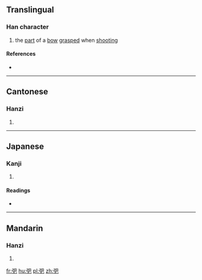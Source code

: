 ==Translingual==

===Han character===
{{Han char|rn=57|rad=弓|as=04|sn=7|four=17217|canj=NAU,XNAU|ids=⿰弓巴}}

# the [[part]] of a [[bow]] [[grasp]]ed when [[shoot]]ing

====References====
* {{Han ref|kx=0357.140|dkj=09734|dj=0673.170|hdz=20992.140|uh=5F1D|ud=24349|bh=CAD3|bd=51923}}

----

==Cantonese==

===Hanzi===
{{yue-hanzi|jyut=[[baa3]]|y=ba3}}

# {{defn|lang=yue|sort=弓04}}

----

==Japanese==

===Kanji===
{{ja-kanji|grade=|rs=弓04}}

# {{defn|lang=ja|sort=弓04}}

====Readings====
* {{ja-readings|on=[[は]] (ha), [[へ]] (he)|kun=[[ゆずか]] (yuzuka), [[つか]] (tsuka)}}

----

==Mandarin==

===Hanzi===
{{cmn-hanzi|pin=[[bà]] ([[ba4]]), [[tì]] ([[ti4]])|wg=pa<sup>4</sup>, t'i<sup>4</sup>}}

# {{defn|lang=cmn|sort=弓04}}

[[fr:弝]]
[[hu:弝]]
[[pl:弝]]
[[zh:弝]]